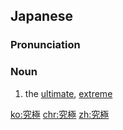 ==Japanese==
{{ja-kanjitab|きゅう|きょく|yomi=on}}

===Pronunciation===
{{ja-pron|きゅうきょく|y=on}}

===Noun===
{{ja-noun|きゅうきょく}}

# the [[ultimate]], [[extreme]]

[[ko:究極]]
[[chr:究極]]
[[zh:究極]]